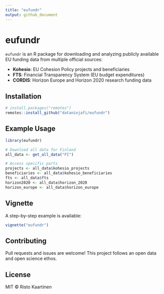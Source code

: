 ```yaml
---
title: "eufundr"
output: github_document
---
```


# eufundr

`eufundr` is an R package for downloading and analyzing publicly available EU funding data from multiple official sources:

- **Kohesio**: EU Cohesion Policy projects and beneficiaries
- **FTS**: Financial Transparency System (EU budget expenditures)
- **CORDIS**: Horizon Europe and Horizon 2020 research funding data

## Installation

```r
# install.packages("remotes")
remotes::install_github("dataninjafi/eufundr")
```

## Example Usage

```r
library(eufundr)

# Download all data for Finland
all_data <- get_all_data("FI")

# Access specific parts
projects <- all_data$kohesio_projects
beneficiaries <- all_data$kohesio_beneficiaries
fts <- all_data$fts
horizon2020 <- all_data$horizon_2020
horizon_europe <- all_data$horizon_europe
```

## Vignette

A step-by-step example is available:

```r
vignette("eufundr")
```

## Contributing

Pull requests and issues are welcome! This project follows an open data and open science ethos.

## License

MIT © Risto Kaartinen
